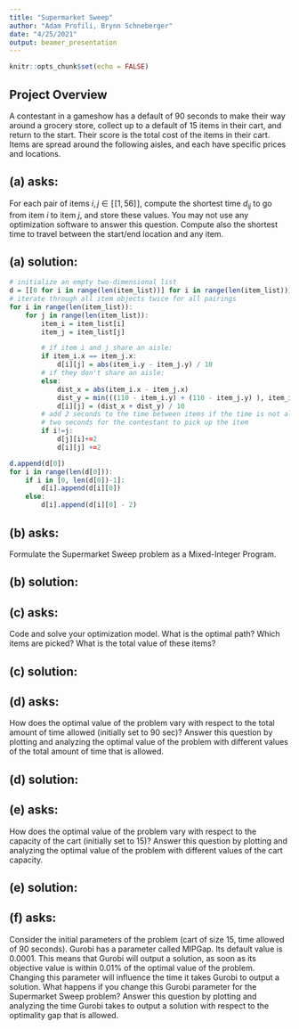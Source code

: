 ```yaml
---
title: "Supermarket Sweep"
author: "Adam Profili, Brynn Schneberger"
date: "4/25/2021"
output: beamer_presentation
---
```


```r
knitr::opts_chunk$set(echo = FALSE)
```

## Project Overview

A contestant in a gameshow has a default of 90 seconds to make their way around a grocery store, collect up to a default of 15 items in their cart, and return to the start. Their score is the total cost of the items in their cart. Items are spread around the following aisles, and each have specific prices and locations.

## (a) asks:

For each pair of items $i,j\in[\![1,56]\!]$, compute the shortest time $d_{ij}$ to go from item $i$ to item $j$, and store these values. You may not use any optimization software to answer this question. Compute also the shortest time to travel between the start/end location and any item.

## (a) solution:

```r
# initialize an empty two-dimensional list
d = [[0 for i in range(len(item_list))] for i in range(len(item_list))]
# iterate through all item objects twice for all pairings
for i in range(len(item_list)):
    for j in range(len(item_list)):
        item_i = item_list[i]
        item_j = item_list[j]

        # if item i and j share an aisle:
        if item_i.x == item_j.x:
            d[i][j] = abs(item_i.y - item_j.y) / 10
        # if they don't share an aisle:
        else:
            dist_x = abs(item_i.x - item_j.x)
            dist_y = min(((110 - item_i.y) + (110 - item_j.y) ), item_i.y + item_j.y)
            d[i][j] = (dist_x + dist_y) / 10
        # add 2 seconds to the time between items if the time is not already 0. this creates an extra
        # two seconds for the contestant to pick up the item
        if i!=j:
            d[j][i]+=2
            d[i][j] +=2
```

```r
d.append(d[0])
for i in range(len(d[0])):
    if i in [0, len(d[0])-1]:
        d[i].append(d[i][0])
    else:
        d[i].append(d[i][0] - 2)
```

## (b) asks:

Formulate the Supermarket Sweep problem as a Mixed-Integer Program.

## (b) solution:





## (c) asks:

Code and solve your optimization model.  What is the optimal path?  Which items are picked?  What is the total value of these items?

## (c) solution:



## (d) asks:

How does the optimal value of the problem vary with respect to the total amount of time allowed (initially set to 90 sec)?  Answer this question by plotting and analyzing the optimal value of the problem with different values of the total amount of time that is allowed.

## (d) solution:




## (e) asks:

How does the optimal value of the problem vary with respect to the capacity of the cart (initially set to 15)?  Answer this question by plotting and analyzing the optimal value of the problem with different values of the cart capacity.

## (e) solution:




## (f) asks:

Consider the initial parameters of the problem (cart of size 15, time allowed of 90 seconds). Gurobi  has  a  parameter  called  MIPGap. Its  default  value  is  0.0001. This  means that Gurobi will output a solution, as soon as its objective value is within 0.01% of the optimal value of the problem. Changing  this parameter will influence the time it takes Gurobi to output a solution.  What happens if you change this Gurobi parameter for the Supermarket Sweep  problem?   Answer  this  question  by  plotting  and  analyzing  the  time  Gurobi  takes  to output  a  solution  with  respect  to  the  optimality  gap  that  is  allowed.